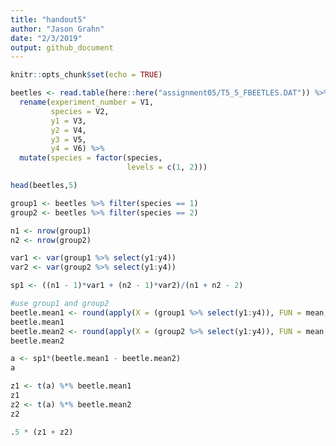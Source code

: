 ```yaml
---
title: "handout5"
author: "Jason Grahn"
date: "2/3/2019"
output: github_document
---
```


```r
knitr::opts_chunk$set(echo = TRUE)
```

```r
beetles <- read.table(here::here("assignment05/T5_5_FBEETLES.DAT")) %>% 
  rename(experiment_number = V1,
         species = V2,
         y1 = V3,
         y2 = V4,
         y3 = V5,
         y4 = V6) %>% 
  mutate(species = factor(species, 
                          levels = c(1, 2)))

head(beetles,5)
```

```r
group1 <- beetles %>% filter(species == 1)
group2 <- beetles %>% filter(species == 2)
```

```r
n1 <- nrow(group1)
n2 <- nrow(group2)
```

```r
var1 <- var(group1 %>% select(y1:y4))
var2 <- var(group2 %>% select(y1:y4))
```

```r
sp1 <- ((n1 - 1)*var1 + (n2 - 1)*var2)/(n1 + n2 - 2)
```

```r
#use group1 and group2
beetle.mean1 <- round(apply(X = (group1 %>% select(y1:y4)), FUN = mean, MARGIN = 2),2)
beetle.mean1
beetle.mean2 <- round(apply(X = (group2 %>% select(y1:y4)), FUN = mean, MARGIN = 2),2)
beetle.mean2
```

```r
a <- sp1*(beetle.mean1 - beetle.mean2)
a
```

```r
z1 <- t(a) %*% beetle.mean1
z1
z2 <- t(a) %*% beetle.mean2
z2
```

```r
.5 * (z1 + z2)
```

